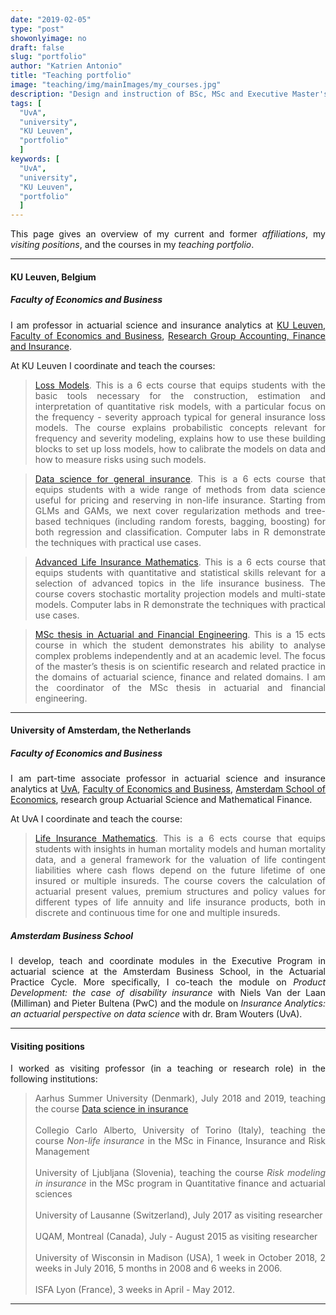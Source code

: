```yaml
---
date: "2019-02-05"
type: "post"
showonlyimage: no
draft: false
slug: "portfolio"
author: "Katrien Antonio" 
title: "Teaching portfolio"
image: "teaching/img/mainImages/my_courses.jpg"
description: "Design and instruction of BSc, MSc and Executive Master's courses."
tags: [
  "UvA",
  "university", 
  "KU Leuven", 
  "portfolio"
  ]
keywords: [
  "UvA",
  "university",
  "KU Leuven",
  "portfolio"
  ]
---
```

<p align="justify">This page gives an overview of my current and former *affiliations*, my *visiting positions*, and the courses in my *teaching portfolio*.</p>

***

#### KU Leuven, Belgium
##### Faculty of Economics and Business

<p align="justify">I am professor in actuarial science and insurance analytics at <a href="https://kuleuven.be/eng"target="_blank">KU Leuven</a>, <a href="https://feb.kuleuven.be/eng"target="_blank">Faculty of Economics and Business</a>, <a href="https://feb.kuleuven.be/research/accounting-finance-insurance/accounting-finance-insurance"target="_blank">Research Group Accounting, Finance and Insurance</a>.</p>

At KU Leuven I coordinate and teach the courses:

><p align="justify"><a href="https://onderwijsaanbod.kuleuven.be/syllabi/e/D0R33AE.htm#activetab=doelstellingen_idp648112" target="_blank">Loss Models</a>. This is a 6 ects course that equips students with the basic tools necessary for the construction, estimation and interpretation of quantitative risk models, with a particular focus on the frequency - severity approach typical for general insurance loss models. The course explains probabilistic concepts relevant for frequency and severity modeling, explains how to use these building blocks to set up loss models, how to calibrate the models on data and how to measure risks using such models.</p>

><p align="justify"><a href="https://onderwijsaanbod.kuleuven.be/syllabi/e/D0N55AE.htm#activetab=doelstellingen_idp1639040" target="_blank">Data science for general insurance</a>. This is a 6 ects course that equips students with a wide range of methods from data science useful for pricing and reserving in non-life insurance. Starting from GLMs and GAMs, we next cover regularization methods and tree-based techniques (including random forests, bagging, boosting) for both regression and classification. Computer labs in R demonstrate the techniques with practical use cases.</p>

><p align="justify"><a href="https://www.linkedin.com/in/jonas-crevecoeur-5a6b87136/?originalSubdomain=be" target="_blank">Advanced Life Insurance Mathematics</a>. This is a 6 ects course that equips students with quantitative and statistical skills relevant for a selection of advanced topics in the life insurance business. The course covers stochastic mortality projection models and multi-state models. Computer labs in R demonstrate the techniques with practical use cases.</p>

><p align="justify"><a href="https://www.linkedin.com/in/jonas-crevecoeur-5a6b87136/?originalSubdomain=be" target="_blank">MSc thesis in Actuarial and Financial Engineering</a>. This is a 15 ects course in which the student demonstrates his ability to analyse complex problems independently and at an academic level. The focus of the master’s thesis is on scientific research and related practice in the domains of actuarial science, finance and related domains. I am the coordinator of the MSc thesis in actuarial and financial engineering.</p>

***

#### University of Amsterdam, the Netherlands
##### Faculty of Economics and Business

<p align="justify">I am part-time associate professor in actuarial science and insurance analytics at <a href="https://www.uva.nl/en"target="_blank">UvA</a>, <a href="http://www.uva.nl/en/faculties/faculteit-economie-en-bedrijfskunde/feb-landing-page.html"target="_blank">Faculty of Economics and Business</a>, <a href="http://ase.uva.nl/research/institute.html"target="_blank">Amsterdam School of Economics</a>, research group Actuarial Science and Mathematical Finance.</p>

At UvA I coordinate and teach the course:

><p align="justify"><a href="http://studiegids.uva.nl/xmlpages/page/2018-2019-en/search-course/course/59016" target="_blank">Life Insurance Mathematics</a>. This is a 6 ects course that equips students with insights in human mortality models and human mortality data, and a
general framework for the valuation of life contingent liabilities where cash flows depend on the future lifetime of one insured or multiple insureds. 
The course covers the calculation of actuarial present values, premium structures and policy values for different types of life annuity and life insurance products, both in discrete and continuous time for one and multiple insureds.</p>


##### Amsterdam Business School

<p align="justify">I develop, teach and coordinate modules in the Executive Program in actuarial science at the Amsterdam Business School, in the Actuarial Practice Cycle. More specifically, I co-teach the module on *Product Development: the case of disability insurance* with Niels Van der Laan (Milliman) and Pieter Bultena (PwC) and the module on *Insurance Analytics: an actuarial perspective on data science* with dr. Bram Wouters (UvA).</p>

***

#### Visiting positions

<p align="justify">I worked as visiting professor (in a teaching or research role) in the following institutions:</p>

><p align="justify">
Aarhus Summer University (Denmark), July 2018 and 2019, teaching the course <a href="http://international.au.dk/education/admissions/summeruniversity/course/datascienceininsurance19"target="_blank">Data science in insurance</a>
</br></br>
Collegio Carlo Alberto, University of Torino (Italy), teaching the course *Non-life insurance* in the MSc in Finance, Insurance and Risk Management
</br> </br>
University of Ljubljana (Slovenia), teaching the course *Risk modeling in insurance* in the MSc program in Quantitative finance and actuarial sciences
</br> </br>
University of Lausanne (Switzerland), July 2017 as visiting researcher
</br> </br>
UQAM, Montreal (Canada), July - August 2015 as visiting researcher
</br> </br>
University of Wisconsin in Madison (USA), 1 week in October 2018, 2 weeks in July 2016, 5 months in 2008 and 6 weeks in 2006. 
</br> </br>
ISFA Lyon (France), 3 weeks in April - May 2012.
</p>

***

